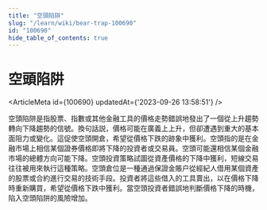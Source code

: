 ```yaml
---
title: "空頭陷阱"
slug: "/learn/wiki/bear-trap-100690"
id: "100690"
hide_table_of_contents: true
---
```



# 空頭陷阱

<ArticleMeta id={100690} updatedAt={'2023-09-26 13:58:51'} />
<div className='border-solid border-b border-t-0 my-4 border-[var(--ifm-color-gray-300)]' />

空頭陷阱是指股票、指數或其他金融工具的價格走勢錯誤地發出了一個從上升趨勢轉向下降趨勢的信號。換句話説，價格可能在廣義上上升，但卻遭遇到重大的基本面阻力或變化。這促使空頭開倉，希望從價格下跌的跡象中獲利。空頭指的是在金融市場上相信某個證券價格即將下降的投資者或交易員。空頭可能還相信某個金融市場的總體方向可能下降。空頭投資策略試圖從資產價格的下降中獲利，短線交易往往被用來執行這種策略。空頭倉位是一種通過保證金賬户從經紀人借用某個資產的股票或合約進行交易的技術手段。投資者將這些借入的工具賣出，以在價格下降時重新購買，希望從價格下跌中獲利。當空頭投資者錯誤地判斷價格下降的時機，陷入空頭陷阱的風險增加。
